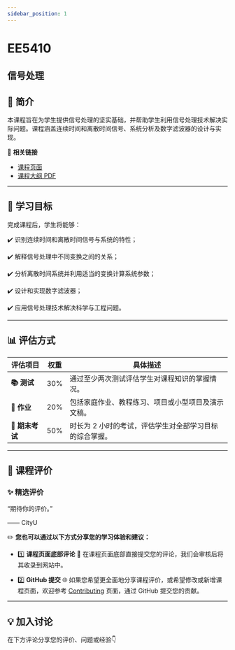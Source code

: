 ```yaml
---
sidebar_position: 1
---
```


# EE5410
## 信号处理

## **📘 简介**
本课程旨在为学生提供信号处理的坚实基础，并帮助学生利用信号处理技术解决实际问题。课程涵盖连续时间和离散时间信号、系统分析及数字滤波器的设计与实现。

🔗 **相关链接**
- [课程页面](https://www.cityu.edu.hk/catalogue/pg/202425/course/EE5410.htm)
- [课程大纲 PDF](https://www.cityu.edu.hk/catalogue/pg/202425/course/EE5410.pdf)

---

## **🎯 学习目标**

完成课程后，学生将能够：

✔️ 识别连续时间和离散时间信号与系统的特性；

✔️ 解释信号处理中不同变换之间的关系；

✔️ 分析离散时间系统并利用适当的变换计算系统参数；

✔️ 设计和实现数字滤波器；

✔️ 应用信号处理技术解决科学与工程问题。

---

## **📊 评估方式**

| **评估项目**          | **权重** | **具体描述**                                                                                       |
|----------------------|---------|---------------------------------------------------------------------------------------------------|
| **📚 测试**            | 30%     | 通过至少两次测试评估学生对课程知识的掌握情况。                                                     |
| **📝 作业**           | 20%     | 包括家庭作业、教程练习、项目或小型项目及演示文稿。                                                   |
| **📖 期末考试**       | 50%     | 时长为 2 小时的考试，评估学生对全部学习目标的综合掌握。                                              |

---

## **💬 课程评价**

### ✨ **精选评价**
<div className={commentStyles.commentBox}>
    <p className={commentStyles.commentText}>
        “期待你的评价。”
    </p>
    <p className={commentStyles.commentAuthor}>—— CityU</p>
</div>

✏️ **您也可以通过以下方式分享您的学习体验和建议：**

- 1️⃣ **课程页面底部评论**
💬 在课程页面底部直接提交您的评论，我们会审核后将其收录到网站中。

- 2️⃣ **GitHub 提交**
🌐 如果您希望更全面地分享课程评价，或希望修改或新增课程页面，欢迎参考 [Contributing](/contributing) 页面，通过 GitHub 提交您的贡献。

---

## **💡 加入讨论**

在下方评论分享您的评价、问题或经验👇
<Utterances />
